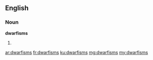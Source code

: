 ==English==

===Noun===
'''dwarfisms'''

# {{plural of|dwarfism}}

[[ar:dwarfisms]]
[[fr:dwarfisms]]
[[ku:dwarfisms]]
[[mg:dwarfisms]]
[[my:dwarfisms]]